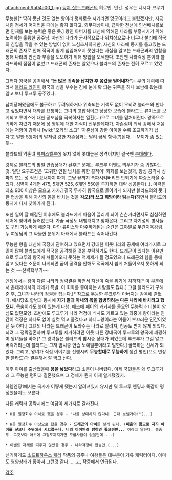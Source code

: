 attachment:/ta04a00_1.jpg
[[둥지 짓는 드래곤]]의 히로인. 인간. 성우는 니시다 코무기

무능한[* 딱히 못난 것도 없는 왕이라 평화로운 시기라면 명군이라고 불렸겠지만, 지금처럼 정세가 어지러운 때에는 좋지 않다고. 외무재상이나, 급박한 전선에 인선배치를보면 인재를 보는 능력은 좋은 듯.] 왕인 아버지를 대신해 약해진 나라를 부흥시키기 위해 노력하는 훌륭한 공주님. 자신의 나라가 군사적으로나 위치상으로나 너무나 불리해 적국의 침입을 막을 수 있는 방법이 없어 노심초사하지만, 자신의 나라에 둥지를 틀고있는 드래곤의 존재로 인해 적국이 쉽게 침입해오지 못한다는 사실을 알고는 드래곤과의 연합을 통해 나라의 안전과 부흥을 도모하기 위해 방법을 모색한다. 초반엔 나라걱정 뿐이라 블라드와의 접점이 없었고 드래곤의 존재는 알았으나 블라드의 존재는 전혀 모르고 있었다. 

그러다 왕국을 공격해서 '''"돈 많은 귀족을 납치한 후 몸값을 얻어내자"'''는 [[쿠]]의 계획에 따라서 [[블라드 라인]]이 왕국의 성을 부수는 김에 눈에 확 띄는 귀족을 하나 보쌈해 왔는데 알고 보니 루크루 공주였다. 

납치당해왔음에도 불구하고 두려워하거나 위축되는 기색도 없이 오히려 블라드와 만나고 싶었다면서 대화를 요청하는 그녀의 고압적이고 당당한 모습에 블라드는 류미스를 보게되고 류미스에 대한 공포심을 극복하자는 일환(...)으로 그녀를 덮쳐버린다. 왕족으로 귀하게 자랐기 때문에 성 행위에 대한 지식이 전무한데다가, 자존심이 워낙 강해서 처음에는 저항이 강하나 [wiki:"오키타 소고" '자존심이 강한 아이일 수록 조교하기가 쉽다'고 말한 S왕자]의 말처럼 강한 자존심과는 달리 금세 함락(?)된다. --M끼가 좀 있는듯-- 

블라드의 약혼녀 [[류미스벨룬]]에 못지 않게 콧대높은 성격이지만 결국엔 [[츤데레]]다.   

강제로 블라드의 밤일 연습상대가 된후[* 문제는 루크루 이벤트 띄우기가 좀 귀찮다는 것. 일단 요구조건은 '고귀한 인질 납치를 위한 끈적이' 회화를 보는것과, 왕성 공격시 성 파괴 또는 성 직전 요새까지 파괴. 그냥 끝까지 폭파시켜버리면 안되기에 짜증스러울 수 있다. 성벽이 4개면 475, 5개면 525, 6개면 550을 투자하면 대략 성공한다(..). 마력은 최소 900 이상은 모으고 가자.] 결국 무사히 왕국으로 돌아가게 되지만 블라드와의 못다한 협상을 위해 자신의 몸을 바치는 것을 '''각오(라 쓰고 희망이라 읽는다)'''하면서 블라드의 둥지에 다시 찾아가게 된다.   

또한 일이 잘 해결된 이후에도 블라드에게 마음이 끌리게 되어 츤츤거리면서도 심심하면 레어에 찾아와 눌러앉는다. 가끔 국정도 내팽개치고 찾아온다. 그리고 자기성의 병사들도 구입 가능하게 해준다. 다만 류미스와 마주하게된는 순간은 그야말로 무간지옥강림. 두 여왕님의 그 싸늘한 분위기 아래에서 블라드는 죽어나간다.

무능한 왕을 대신해 국정에 관여하고 있으면서 강대한 이웃나라의 공세에 여러가지로 고민이 많아 블라드에게 적국을 공격해줄 것을 부탁하기도 한다. 드래곤이 있다는 이유만으로 루크루의 왕국에 쳐들어오지 못하는 억제제가 될 정도였으니 드래곤의 힘을 등에 업고 있다는 소문이 나게되면 굳이 공격을 안해도 적국에서 쉽게 쳐들어오지 못하게 되는 것  ~~전략핵무기~~

엔딩에서는 왕이 다른 나라와 정략결혼 하면서 자신이 죽을 위기에 처하자[* 이 부분에서 츤데레에서의 데레가 폭발. 이 회화를 좋아하는 사람들도 많다.] 그걸 블라드가 구해 준 후, 그녀가 나라의 정권을 잡는다.[* 참고로 무능한 루크루의 아버지는 감옥에 갇혔다. 애시당초 합병과 동시에 '''자기 딸과 아내의 목을 합병하려는 다른 나라에 바치려고 했으니''', 목숨이라도 붙어 있는게 다행. 애초에 페이의 과거사를 들으면 무능력과 더불어 양심도 없던모양. 초반에도 루크루가 나라 걱정에 식사도 거르고 있는 와중에 왕이라는 인간이 걱정은 하나도 없이 실컷 먹고 즐겼다고 하니...왕이라는 이름이 부끄러운 인간이었던 듯 하다.] 그녀의 나라는 드래곤이 도와주는 나라로 알려져, 침공도 받지 않게 되었다. 되려 그 정략결혼하며 루크루를 제거하려던 이웃 다른 강대국이 루크루의 왕국에 깨깽하며 왕녀들을 바쳐[* 그 왕녀들은 블러드의 밤시중 상대가 되었는데 루크루가 그걸 알고 버럭거리는데 블러드는 그저 밤시중 연습 노예일뿐이라고 말한다.] 굴복하는 신세가 되었다. 그리고, 왕녀가 직접 이야기를 진행시켜 '''무능할대로 무능하게''' 생긴 평민(으로 변장한 블라드)과 결혼해서 잘 먹고 산다.

이후 아이를 출산했을때 '''용을 낳았다'''라고 소문이 나버렸다. 이제 국민들은 왜 루크루가 왜 그 무능한 평민과 결혼했으며 그 정체가 뭔지 이제 알게됐겠지.

하렘엔딩1에서는 국가가 어떻게 됐는지 알려져있지 않지만 뭐 루크루 엔딩과 똑같이 평정했을지도 모른다.

다른 캐릭터 공략시에는 여담이 세가지로 갈라진다.

 * H를 일정회수 이하로 했을 경우 - "나를 상대하지 않다니! 군대 보낼거야!"(...)

 * H를 일정회수 이상으로 했을 경우 - '''드래곤의 아이'''를 낳게 된다. ('''미혼의 몸으로 자꾸 아이를 낳으니 주위에서 시끄럽구나. 너의 아이인걸 밝히면 좋으련만...''' 이라고 말한다. 흠좀무. 그것보다 애초에 그정도까지가면 모를사람이 없을껀데....)

 * 이벤트 자체를 띄우지 않았을 경우 - 나라걱정에 한숨만.(...)
신기하게도 [[소프트하우스 캐러]] 작품의 공주나 여왕들은 대부분이 거유 캐릭터이다. 아마도 영양상태가 좋아서 그런것 같다......고, 작중에서 언급된다.


[[각주]]

